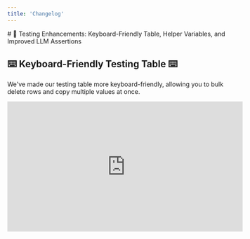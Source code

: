 ```yaml
---
title: 'Changelog'
---
```

<Update label="06/12/2024">
 # 🎯 Testing Enhancements: Keyboard-Friendly Table, Helper Variables, and Improved LLM Assertions

## ⌨️ Keyboard-Friendly Testing Table ⌨️
We've made our testing table more keyboard-friendly, allowing you to bulk delete rows and copy multiple values at once.

<iframe width="536" height="297" src="https://www.youtube.com/embed/sAvjbuYm3j8?si=zDG6o23d9sMNjPOY" title="YouTube video player" frameborder="0" allow="accelerometer; autoplay; clipboard-write; encrypted-media; gyroscope; picture-in-picture" allowfullscreen />


## 🧮 Helper Variables for Assertions 🧮
You can now add additional columns that act as helper variables for assertions (JavaScript, LLM assertions). Place the correct answer in these helper variables and use them in assertions for more efficient and accurate testing.

<iframe width="536" height="297" src="https://www.youtube.com/embed/ZjmtlFU4HrY?si=GbMs2cX0Xe2P6Ius" title="YouTube video player" frameborder="0" allow="accelerometer; autoplay; clipboard-write; encrypted-media; gyroscope; picture-in-picture" allowfullscreen />


## 📚 Improved LLM Assertions 📚
Based on user feedback, we've improved LLM assertions. Now, the entire conversation history is included in the context, providing a more comprehensive view for better testing.

<iframe width="536" height="297" src="https://www.youtube.com/embed/vsbw6tSF0Qs?si=dQTeGheyJ3ee5bQF" title="YouTube video player" frameborder="0" allow="accelerometer; autoplay; clipboard-write; encrypted-media; gyroscope; picture-in-picture" allowfullscreen />


## 📨 Multiple Messages in the “Messages” Column 📨
You can now use multiple messages in the “messages” column. Currently, it's possible to simulate user and assistant messages. We're working on the ability to mock Tools and upload images for Vision testing.

<iframe width="536" height="297" src="https://www.youtube.com/embed/PzK-36KVsVc?si=4SEHYJJzRPL1MZN-" title="YouTube video player" frameborder="0" allow="accelerometer; autoplay; clipboard-write; encrypted-media; gyroscope; picture-in-picture" allowfullscreen />


Tests are a big focus for us, and we're committed to continuously improving them. 
Stay tuned for more updates!
</Update>

<Update label="04/19/2024">
 # ⚡ Major Upgrade to Langtail's Testing Table Component and Upcoming Features

![enhanced testing](/images/support/enhanced-testing.png)


## ⚡ Langtail's Testing Table Component Upgrade ⚡
We're excited to announce significant updates to Langtail's table component aimed at improving your test-writing experience:

- 🚀 Lightning-fast row addition and cell content deletion for efficient test setup
- ➡️ Tab navigation between cells for seamless navigation
- 🗑️ Bulk row deletion for quick test cleanup
- 🎯 Selective test case execution for focused testing
- 🎁 Test result display with LLM and assertion outcomes for comprehensive insights

## 🔜 Upcoming Feature: LLM as a Judge Assertion 🔜
Stay tuned! We're in the process of developing an "LLM as a judge assertion" feature, set to take our testing capabilities to the next level. More updates coming your way soon!

</Update>

<Update label="04/12/2024">
 # New Dashboard View and Launch of Langtail SDK 🚀 

## 📊 New Dashboard View 📊

![dashboard](/images/support/dashboard.png)


We're thrilled to introduce our new dashboard view! Now serving as the main hub for each project, the dashboard provides a snapshot of your project's activity and performance at a glance. With recent logs and quick statistics, you can stay updated the moment you log in.

## 🎯 Langtail SDK Release 🎯

![Langtail-SDK](/images/support/langtail-sdk.png)


The first version of the Langtail SDK is now live! 🥳 The SDK can function as an OpenAI proxy and is also compatible with prompts directly deployed within Langtail. Dive into the details over at our [GitHub docs](https://github.com/langtail/langtail-node).

Currently, we've rolled out the JS SDK. If you're interested in a Python SDK, we'd love to hear from you.

</Update>

<Update label="04/05/2024">
 # New Homepage Video, About Us Page, and Embeddable Prompts

## 🎞️ New Homepage Video 🎞️
We've released a new video that's now featured on our homepage. Get a quick overview of what Langtail offers by watching our latest video.

<iframe width="536" height="297" src="https://www.youtube.com/embed/0g1oGDxYOck?si=gP_I7730eUQvKMPu" title="YouTube video player" frameborder="0" allow="accelerometer; autoplay; clipboard-write; encrypted-media; gyroscope; picture-in-picture" allowfullscreen />


## 🧑‍💻 About Us Page 🧑‍💻
Curious about the team behind Langtail? Visit our newly updated About Us page to learn more about our mission and the people who make Langtail possible. [Learn more](https://langtail.com/about)

## 🛣️ Roadmap, Changelog, and Feedback 🛣️
Your feedback is crucial in helping us improve. Visit our feedback portal to see our roadmap, changelog, and to share your thoughts. [Give feedback](http://feedback.langtail.com/)

## 🖼️ Embeddable Prompts 🖼️
We're happy to announce that you can now embed publicly shared prompts into iframes! Here's a quick example:

```
<iframe src="https://app.langtail.com/playground?shareid=cbGLHKSIff" width="650" height="400" allow="clipboard-write"> </iframe>
```

</Update>

<Update label="03/29/2024">
 # 📚 Docs Expansion, 🖼️ Dynamic OG Images, and 🌍 Project-Level Env Variables

![public sharing](/images/support/public-sharing.png)

## 📚 Expanded Documentation for Seamless Integration 📚
We've significantly expanded our documentation to help you hit the ground running:
- 🚀 Deploying Prompts: Learn how to deploy your prompts effortlessly. [Read more](https://langtail.com/docs/deployments/deploy-prompt)
- 🌐 REST API Usage: Discover how to leverage our powerful REST API. [Learn how](https://langtail.com/docs/api-reference/endpoint/invoke-deployed-prompt)

## 🖼️ Dynamic OG Images for Shared Prompts 🖼️
Sharing is caring, and we've made it even better! When you share a prompt publicly, we'll automatically generate an OG image for you.

## 🌍 Project-Level Environment Variables 🌍
Tired of hardcoding API endpoints and keys directly in code? We've got you covered! Introducing project-level environment variables:
- 🔒 Secure: Keep your sensitive information safe and separate from the code
- 🎛️ Centralized: Set your variables once at the project level
- 🌐 Accessible: Use your env variables in the JavaScript editor for Test Assertions and soon in the Playground too

![env-vars](/images/support/env-vars.png)
![js-editor](/images/support/js-editor.png)

</Update>

<Update label="03/22/2024">
# Langtail.com updates, Proxy Integration, and Quality of Life Improvements 🚀
<iframe width="536" height="297" src="https://www.youtube.com/embed/0hXAlFrdscU?si=EY7H9fWoIEKmh-OV" title="YouTube video player" frameborder="0" allow="accelerometer; autoplay; clipboard-write; encrypted-media; gyroscope; picture-in-picture" allowfullscreen />


## ✨ Landing page updates ✨
Our brand new website is live, showcasing the four key features that make Langtail the ultimate tool for prompt engineering:
1. 🐛 Debug prompts effortlessly in the playground
2. ✅ Run tests to ensure your prompts are top-notch
3. 🚀 Deploy prompts in a flash
4. 📊 Monitor production with comprehensive logs and metrics

## 💸 Pricing Preview 💸
We've got a pricing plan for everyone! Choose from three tiers:
- 🆓 Free Tier: Perfect for getting started
- 💰 Mid Tier: Unleash more power at just $99 per month
- 🏢 Enterprise Tier: Tailored solutions for your business needs

## 📚 Docs Page Expansion 📚
We've been busy expanding our documentation to help you get the most out of Langtail. Head over to our docs page to explore the latest information and guides.

## 🌉 Langtail Proxy: Seamless Integration 🌉
Already building your application using the OpenAI SDK? No problem! With Langtail Proxy, you can experiment with Langtail without migrating your prompts. Here's how:
1. Create your Langtail account
2. Generate your project API key
3. Modify your code by updating the base URL to `"https://proxy.langtail.com/v1` and passing the Langtail API key
4. Test it out and witness the magic!

## 🎨 Quality of Life Improvements 🎨
We've also released some handy enhancements to make your life easier:
- 🔍 Log Filtering: Easily filter logs by categories like proxy
- 🎯 Single Test Run: Run individual tests instead of the entire suite
- ❌ Test Cancellation: Cancel test runs whenever you need
- 📅 Current Date in System Prompt: Add the current date using handlebars
</Update>


<Update label="03/15/2024">
 # 📆 $Date Helper, 🔍 Enhanced Log Filters, and 🏠 Webpage Updates

<iframe width="536" height="297" src="https://www.youtube.com/embed/DWFnIIqZB1I?si=RTkW7B45O36GBiKG" title="YouTube video player" frameborder="0" allow="accelerometer; autoplay; clipboard-write; encrypted-media; gyroscope; picture-in-picture" allowfullscreen />


## 📆 $Date Helper for Chatbots 📆
Chatbots can now stay up-to-date with the current date! Introducing the `$date` helper, a new feature designed to keep your chatbots in sync with real-time.

## 🔍 Log Filtering 🔍
Say hello to granular control over your logs. You can now filter logs by any column, even custom-send metadata. Find what you need, when you need it.

<iframe width="536" height="297" src="https://www.youtube.com/embed/Q5kop3J8g-w?si=xUV2KMVMcmY28ys3" title="YouTube video player" frameborder="0" allow="accelerometer; autoplay; clipboard-write; encrypted-media; gyroscope; picture-in-picture" allowfullscreen />


## 💰 Pricing Page is Live 💰
Ever wondered about our pricing? We've just launched our pricing page, making it easier for you to find the perfect plan for your needs. Check it out!

</Update>

<Update label="03/12/2024">
 # 🚀 Introducing Public Sharing of Prompts and Read-Only Playground!

![public sharing](/images/support/public-sharing.png)

## 🎡 Public Sharing of Prompts 🎡
Good news, everyone! We've just launched a new feature that lets you publicly share your prompts. Previously, users needed an account to view a shared prompt, but now, anyone can view it thanks to our new read-only Playground view. 🎉

## 🏞️ Read-Only Playground 🏞️
In the read-only Playground, you can see all messages, variables, and Tools (functions). It's an open window to the world of your prompts. Currently, only a fixed version of the prompt can be shared, but we're already working on updates that will let you share and always view the most recent version of a prompt.

</Update>

<Update label="03/07/2024">
 # 🚀 Major DX Improvements for JavaScript Assertions in Tests and Upcoming Playground Enhancements 🛠️

![JavaScript assertions](/images/support/javascript-assertions.png)

## 🧪 Enhanced JavaScript Assertions in Tests 🧪
We've made some significant improvements to our developer experience for JavaScript assertions in Tests:

- 📝 Run functions with example input: Simply fill in your example input in the left column and run the function.
- ✅ Auto Input Addition: If any input already exists, we'll automatically add it for you.
- 🐞 Debugging Support: Use `console.log` to debug your tests effectively.
- 🌐 API Calls: For advanced use cases, you can now call external APIs using the Fetch API.
- ⚡️ Ultra-fast API requests: Thanks to our robust infrastructure, your API requests will execute swiftly.



</Update>

<Update label="02/27/2024">
  # 🚀 New Templating Engine Based on Handlebars for Enhanced Prompt Handling

  <iframe width="536" height="297" src="https://www.youtube.com/embed/jfX9JiT3JDI?si=RbOYrQ67bM4IBQJZ" title="YouTube video player" frameborder="0" allow="accelerometer; autoplay; clipboard-write; encrypted-media; gyroscope; picture-in-picture" allowfullscreen />

  ## 🎨 Templating Engine Support 🎨
We're excited to announce that we've released support for a templating engine, based on Handlebars! With this new feature, you can now tackle more complex use cases, including:

- Conditional parts of prompts
- Variations of prompts

Simply deploy a prompt with this template, send the correct variable, and watch as the final version of the prompt resolves. You can then view this in the Logs. This added flexibility opens up a world of possibilities for your prompt handling.

![Templating Engine Support](/images/support/templating-engine-support.png)

</Update>

<Update label="02/20/2024">
  # 🚀 Project Settings, Workspace Refinement, Redesigned Logs, and OpenAI Tools Support!

  <iframe width="536" height="297" src="https://www.youtube.com/embed/RroImGCy9Zw?si=9SYb2naLKwUhUML3" title="YouTube video player" frameborder="0" allow="accelerometer; autoplay; clipboard-write; encrypted-media; gyroscope; picture-in-picture" allowfullscreen />

  ## 🔧 New Project Settings 🔧

  Managing your projects just got easier! We've added a new item in the project-level sidebar that lets you perform common actions like renaming or deleting a project.

  ## 🛠️ Enhanced Workspace Settings 🛠️

  Your workspace is now even more flexible! We've refined the settings to allow you to rename your workspace and made the UI more consistent across the different sections for a smoother experience.

  ## 📜 Redesigned Logs 📜

  We've completely redesigned our Logs for a cleaner, more user-friendly interface. Plus, Logs now also display the JSON representation of what's being sent from Langtail to end providers like OpenAI. We think you'll love this upgrade as much as we do!
  
  ![Redesigned Logs](/images/support/redesigned-logs.png)

  ## 🔍 OpenAI Tools Support 🔍

  We're thrilled to announce that support for the new OpenAI Tools is here! Functions now visually resemble TypeScript functions and are even typesafe. The types are generated based on the JSON schema. We're confident you'll find them incredibly useful.

  ![OpenAI Tools Support ](/images/support/openai-tools-support.png)

</Update>

<Update label="02/08/2024">
  # 🌟 GPT-4 Vision is Live, Plus New Workspace Settings and Refined UX 🔍

  <iframe width="536" height="297" src="https://www.youtube.com/embed/LtGViWchOcI?si=7Rln83oDrXMFetPV" title="YouTube video player" frameborder="0" allow="accelerometer; autoplay; clipboard-write; encrypted-media; gyroscope; picture-in-picture" allowfullscreen />

  ## 🌟 GPT-4 Vision Now Live 🌟

  We're thrilled to announce that GPT-4 Vision is now live in production! You can now input images along with text, opening up a whole new realm of creative use cases. For instance, take a photo of an invoice and ask for the cost of each item – Vision has you covered.

  ## 🎨 Experimenting with Vision in Playground 🎨

  Want to give Vision a spin? Head over to our Playground and upload an image or insert an image URL. Please note that Vision takes a few seconds to process, so a bit of patience is required.

  ## 🚀 Deploy Prompts with Vision 🚀

  Great news for developers – deploying prompts with Vision in Langtail is now supported!

  ## 🛠️ Workspace Settings and UX Updates 🛠️

  We've also rolled out a couple of key updates for improved user experience:

  * New Workspace Settings: Now, you can manage your provider API keys and team members all in one place.

  * Refined UX for Per API Budget: Based on your feedback, we've refined the UX and terminology for the per API budget. You must now enable the budget before setting the total for your API key and specific user allowances.
</Update>